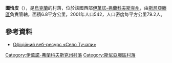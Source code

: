 {{coord|48|23|55|N|25|22|41|E|scale:30000|display=title}}

'''圖恰皮'''（{{lang-uk|Тучапи}}），是[[烏克蘭|烏克蘭]]的村落，位於該國西部[[伊萬諾-弗蘭科夫斯克州|伊萬諾-弗蘭科夫斯克州]]，由[[斯尼亞滕區|斯尼亞滕區]]負責管轄，面積6.8平方公里，2001年人口542，人口密度每平方公里79.2人。

==參考資料==
* [http://vk.com/tuchapy Офіційний веб-ресурс «Село Тучапи»]

{{DEFAULTSORT:Тучапи}}
[[Category:伊萬諾-弗蘭科夫斯克州村落|Category:伊萬諾-弗蘭科夫斯克州村落]]
[[Category:斯尼亞滕區村落|Category:斯尼亞滕區村落]]


{{IvanoFrankivsk-geo-stub}}